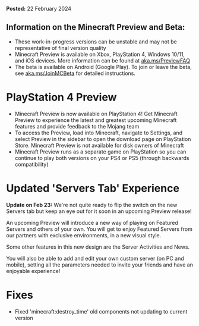 **Posted:** 22 February 2024

## **Information on the Minecraft Preview and Beta:**

-   These work-in-progress versions can be unstable and may not be representative of final version quality
-   Minecraft Preview is available on Xbox, PlayStation 4, Windows 10/11, and iOS devices. More information can be found at [aka.ms/PreviewFAQ](https://aka.ms/PreviewFAQ)
-   The beta is available on Android (Google Play). To join or leave the beta, see [aka.ms/JoinMCBeta](https://aka.ms/JoinMCBeta) for detailed instructions.  
      
    

# PlayStation 4 Preview

-   Minecraft Preview is now available on PlayStation 4! Get Minecraft Preview to experience the latest and greatest upcoming Minecraft features and provide feedback to the Mojang team
-   To access the Preview, load into Minecraft, navigate to Settings, and select Preview in the sidebar to open the download page on PlayStation Store. Minecraft Preview is not available for disk owners of Minecraft
-   Minecraft Preview runs as a separate game on PlayStation so you can continue to play both versions on your PS4 or PS5 (through backwards compatibility)  
      
    

# Updated 'Servers Tab' Experience

**Update on Feb 23:** We're not quite ready to flip the switch on the new Servers tab but keep an eye out for it soon in an upcoming Preview release!  
  

An upcoming Preview will introduce a new way of playing on Featured Servers and others of your own. You will get to enjoy Featured Servers from our partners with exclusive environments, in a new visual style.

Some other features in this new design are the Server Activities and News.

You will also be able to add and edit your own custom server (on PC and mobile), setting all the parameters needed to invite your friends and have an enjoyable experience!

# Fixes

-   Fixed 'minecraft:destroy\_time' old components not updating to current version